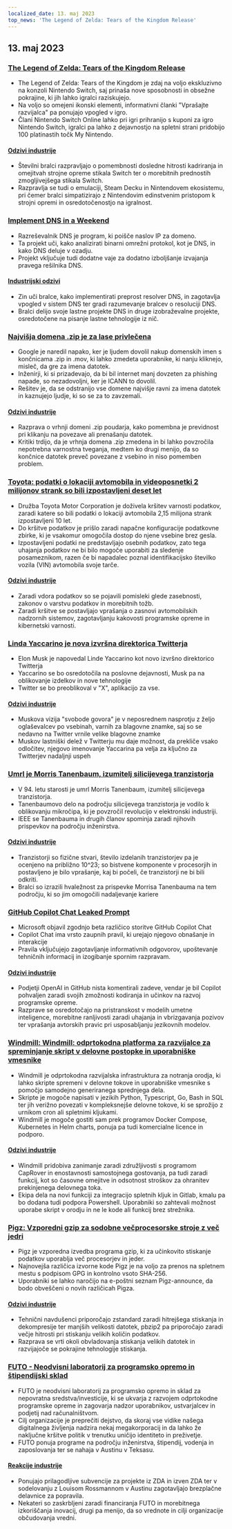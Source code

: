 ```yaml
---
localized_date: 13. maj 2023
top_news: 'The Legend of Zelda: Tears of the Kingdom Release'
---
```




<CallToAction />

<Steps>

## 13. maj 2023

### [The Legend of Zelda: Tears of the Kingdom Release](https://www.zelda.com/tears-of-the-kingdom/)

- The Legend of Zelda: Tears of the Kingdom je zdaj na voljo ekskluzivno na konzoli Nintendo Switch, saj prinaša nove sposobnosti in obsežne pokrajine, ki jih lahko igralci raziskujejo.
- Na voljo so omejeni ikonski elementi, informativni članki "Vprašajte razvijalca" pa ponujajo vpogled v igro.
- Člani Nintendo Switch Online lahko pri igri prihranijo s kuponi za igro Nintendo Switch, igralci pa lahko z dejavnostjo na spletni strani pridobijo 100 platinastih točk My Nintendo.

#### [Odzivi industrije](http://news.ycombinator.com/item?id=35912318)

- Številni bralci razpravljajo o pomembnosti dosledne hitrosti kadriranja in omejitvah strojne opreme stikala Switch ter o morebitnih prednostih zmogljivejšega stikala Switch.
- Razpravlja se tudi o emulaciji, Steam Decku in Nintendovem ekosistemu, pri čemer bralci simpatizirajo z Nintendovim edinstvenim pristopom k strojni opremi in osredotočenostjo na igralnost.

### [Implement DNS in a Weekend](https://implement-dns.wizardzines.com/)

- Razreševalnik DNS je program, ki poišče naslov IP za domeno.
- Ta projekt uči, kako analizirati binarni omrežni protokol, kot je DNS, in kako DNS deluje v ozadju.
- Projekt vključuje tudi dodatne vaje za dodatno izboljšanje izvajanja pravega rešilnika DNS.

#### [Industrijski odzivi](http://news.ycombinator.com/item?id=35916064)

- Zin uči bralce, kako implementirati preprost resolver DNS, in zagotavlja vpogled v sistem DNS ter gradi razumevanje bralcev o resoluciji DNS.
- Bralci delijo svoje lastne projekte DNS in druge izobraževalne projekte, osredotočene na pisanje lastne tehnologije iz nič.

### [Najvišja domena .zip je za lase privlečena](https://financialstatement.zip/)

- Google je naredil napako, ker je ljudem dovolil nakup domenskih imen s končnicama .zip in .mov, ki lahko zmedeta uporabnike, ki nanju kliknejo, misleč, da gre za imena datotek.
- Inženirji, ki si prizadevajo, da bi bil internet manj dovzeten za phishing napade, so nezadovoljni, ker je ICANN to dovolil.
- Rešitev je, da se odstranijo vse domene najvišje ravni za imena datotek in kaznujejo ljudje, ki so se za to zavzemali.

#### [Odzivi industrije](http://news.ycombinator.com/item?id=35920336)

- Razprava o vrhnji domeni .zip poudarja, kako pomembna je previdnost pri klikanju na povezave ali prenašanju datotek.
- Kritiki trdijo, da je vrhnja domena .zip zmedena in bi lahko povzročila nepotrebna varnostna tveganja, medtem ko drugi menijo, da so končnice datotek preveč povezane z vsebino in niso pomemben problem.

### [Toyota: podatki o lokaciji avtomobila in videoposnetki 2 milijonov strank so bili izpostavljeni deset let](https://www.bleepingcomputer.com/news/security/toyota-car-location-data-of-2-million-customers-exposed-for-ten-years/)

- Družba Toyota Motor Corporation je doživela kršitev varnosti podatkov, zaradi katere so bili podatki o lokaciji avtomobila 2,15 milijona strank izpostavljeni 10 let.
- Do kršitve podatkov je prišlo zaradi napačne konfiguracije podatkovne zbirke, ki je vsakomur omogočila dostop do njene vsebine brez gesla.
- Izpostavljeni podatki ne predstavljajo osebnih podatkov, zato tega uhajanja podatkov ne bi bilo mogoče uporabiti za sledenje posameznikom, razen če bi napadalec poznal identifikacijsko številko vozila (VIN) avtomobila svoje tarče.

#### [Odzivi industrije](http://news.ycombinator.com/item?id=35919133)

- Zaradi vdora podatkov so se pojavili pomisleki glede zasebnosti, zakonov o varstvu podatkov in morebitnih tožb.
- Zaradi kršitve se postavljajo vprašanja o zasnovi avtomobilskih nadzornih sistemov, zagotavljanju kakovosti programske opreme in kibernetski varnosti.

### [Linda Yaccarino je nova izvršna direktorica Twitterja](https://twitter.com/elonmusk/status/1657050349608501249)

- Elon Musk je napovedal Linde Yaccarino kot novo izvršno direktorico Twitterja
- Yaccarino se bo osredotočila na poslovne dejavnosti, Musk pa na oblikovanje izdelkov in nove tehnologije
- Twitter se bo preoblikoval v "X", aplikacijo za vse.

#### [Odzivi industrije](http://news.ycombinator.com/item?id=35917912)

- Muskova vizija "svobode govora" je v neposrednem nasprotju z željo oglaševalcev po vsebinah, varnih za blagovne znamke, saj so se nedavno na Twitter vrnile velike blagovne znamke
- Muskov lastniški delež v Twitterju mu daje možnost, da prekliče vsako odločitev, njegovo imenovanje Yaccarina pa velja za ključno za Twitterjev nadaljnji uspeh

### [Umrl je Morris Tanenbaum, izumitelj silicijevega tranzistorja](https://spectrum.ieee.org/in-memoriam-may-2023)

- V 94. letu starosti je umrl Morris Tanenbaum, izumitelj silicijevega tranzistorja.
- Tanenbaumovo delo na področju silicijevega tranzistorja je vodilo k oblikovanju mikročipa, ki je povzročil revolucijo v elektronski industriji.
- IEEE se Tanenbauma in drugih članov spominja zaradi njihovih prispevkov na področju inženirstva.

#### [Odzivi industrije](http://news.ycombinator.com/item?id=35920261)

- Tranzistorji so fizične stvari, število izdelanih tranzistorjev pa je ocenjeno na približno 10^23; so bistvene komponente v procesorjih in postavljeno je bilo vprašanje, kaj bi počeli, če tranzistorji ne bi bili odkriti.
- Bralci so izrazili hvaležnost za prispevke Morrisa Tanenbauma na tem področju, ki so jim omogočili nadaljevanje kariere

### [GitHub Copilot Chat Leaked Prompt](https://twitter.com/marvinvonhagen/status/1657060506371346432)

- Microsoft objavil zgodnjo beta različico storitve GitHub Copilot Chat
- Copilot Chat ima vrsto zaupnih pravil, ki urejajo njegovo obnašanje in interakcije
- Pravila vključujejo zagotavljanje informativnih odgovorov, upoštevanje tehničnih informacij in izogibanje spornim razpravam.

#### [Odzivi industrije](http://news.ycombinator.com/item?id=35921375)

- Podjetji OpenAI in GitHub nista komentirali zadeve, vendar je bil Copilot pohvaljen zaradi svojih zmožnosti kodiranja in učinkov na razvoj programske opreme.
- Razprave se osredotočajo na pristranskost v modelih umetne inteligence, morebitne ranljivosti zaradi uhajanja in vbrizgavanja pozivov ter vprašanja avtorskih pravic pri usposabljanju jezikovnih modelov.

### [Windmill: Windmill: odprtokodna platforma za razvijalce za spreminjanje skript v delovne postopke in uporabniške vmesnike](https://github.com/windmill-labs/windmill)

- Windmill je odprtokodna razvijalska infrastruktura za notranja orodja, ki lahko skripte spremeni v delovne tokove in uporabniške vmesnike s pomočjo samodejno generiranega sprednjega dela.
- Skripte je mogoče napisati v jezikih Python, Typescript, Go, Bash in SQL ter jih verižno povezati v kompleksnejše delovne tokove, ki se sprožijo z urnikom cron ali spletnimi kljukami.
- Windmill je mogoče gostiti sam prek programov Docker Compose, Kubernetes in Helm charts, ponuja pa tudi komercialne licence in podporo.

#### [Odzivi industrije](http://news.ycombinator.com/item?id=35920082)

- Windmill pridobiva zanimanje zaradi združljivosti s programom CapRover in enostavnosti samostojnega gostovanja, pa tudi zaradi funkcij, kot so časovne omejitve in odsotnost stroškov za ohranitev prekinjenega delovnega toka.
- Ekipa dela na novi funkciji za integracijo spletnih kljuk in Gitlab, kmalu pa bo dodana tudi podpora Powershell. Uporabniki so zahtevali možnost uporabe skript v orodju in ne le kode ali funkcij brez strežnika.

### [Pigz: Vzporedni gzip za sodobne večprocesorske stroje z več jedri](https://zlib.net/pigz/)

- Pigz je vzporedna izvedba programa gzip, ki za učinkovito stiskanje podatkov uporablja več procesorjev in jeder.
- Najnovejša različica izvorne kode Pigz je na voljo za prenos na spletnem mestu s podpisom GPG in kontrolno vsoto SHA-256.
- Uporabniki se lahko naročijo na e-poštni seznam Pigz-announce, da bodo obveščeni o novih različicah Pigza.

#### [Odzivi industrije](http://news.ycombinator.com/item?id=35914447)

- Tehnični navdušenci priporočajo zstandard zaradi hitrejšega stiskanja in dekompresije ter manjših velikosti datotek, pbzip2 pa priporočajo zaradi večje hitrosti pri stiskanju velikih količin podatkov.
- Razprava se vrti okoli obvladovanja stiskanja velikih datotek in razvijajoče se pokrajine tehnologije stiskanja.

### [FUTO - Neodvisni laboratorij za programsko opremo in štipendijski sklad](https://futo.org/)

- FUTO je neodvisni laboratorij za programsko opremo in sklad za nepovratna sredstva/investicije, ki se ukvarja z razvojem odprtokodne programske opreme in zagovarja nadzor uporabnikov, ustvarjalcev in podjetij nad računalništvom.
- Cilj organizacije je preprečiti dejstvo, da skoraj vse vidike našega digitalnega življenja nadzira nekaj megakorporacij in da lahko že naključne kršitve politik v trenutku uničijo identiteto in preživetje.
- FUTO ponuja programe na področju inženirstva, štipendij, vodenja in zaposlovanja ter se nahaja v Austinu v Teksasu.

#### [Reakcije industrije](http://news.ycombinator.com/item?id=35911406)

- Ponujajo prilagodljive subvencije za projekte iz ZDA in izven ZDA ter v sodelovanju z Louisom Rossmannom v Austinu zagotavljajo brezplačne delavnice za popravila.
- Nekateri so zaskrbljeni zaradi financiranja FUTO in morebitnega izkoriščanja inovacij, drugi pa menijo, da so vrednote in cilji organizacije občudovanja vredni.

</Steps>
